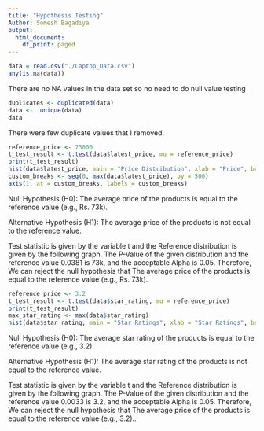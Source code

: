 ```yaml
---
title: "Hypothesis Testing"
Author: Somesh Bagadiya
output:
  html_document:
    df_print: paged
---
```


```r
data = read.csv("./Laptop_Data.csv")
any(is.na(data))
```
There are no NA values in the data set so no need to do null value testing
```r
duplicates <- duplicated(data)
data <-  unique(data)
data
```
There were few duplicate values that I removed.
```r
reference_price <- 73000
t_test_result <- t.test(data$latest_price, mu = reference_price)
print(t_test_result)
hist(data$latest_price, main = "Price Distribution", xlab = "Price", breaks = 20, xaxt = "n")
custom_breaks <- seq(0, max(data$latest_price), by = 500)
axis(1, at = custom_breaks, labels = custom_breaks)
```

Null Hypothesis (H0): The average price of the products is equal to the reference value (e.g., Rs. 73k).


Alternative Hypothesis (H1): The average price of the products is not equal to the reference value.


Test statistic is given by the variable t and the Reference distribution is given by the following graph.
The P-Value of the given distribution and the reference value 0.0381 is 73k, and the acceptable Alpha is 0.05. Therefore, We can reject the null hypothesis that The average price of the products is equal to the reference value (e.g., Rs. 73k).

```r
reference_price <- 3.2
t_test_result <- t.test(data$star_rating, mu = reference_price)
print(t_test_result)
max_star_rating <- max(data$star_rating)
hist(data$star_rating, main = "Star Ratings", xlab = "Star Ratings", breaks = seq(0, max_star_rating, by = 1))
```




Null Hypothesis (H0): The average star rating of the products is equal to the reference value (e.g., 3.2).


Alternative Hypothesis (H1): The average star rating of the products is not equal to the reference value.


Test statistic is given by the variable t and the Reference distribution is given by the following graph.
The P-Value of the given distribution and the reference value 0.0033 is 3.2, and the acceptable Alpha is 0.05. Therefore, We can reject the null hypothesis that The average price of the products is equal to the reference value (e.g., 3.2)..